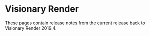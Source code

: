 # Visionary Render

These pages contain release notes from the current release back to Visionary Render 2019.4.


<DocCardList />
